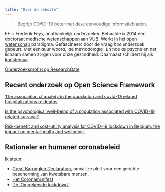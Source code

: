 ```yaml
---
title: "Over de website"
---
```


> Begrijp COVID-19 beter met deze eenvoudige informatiebladen.

FF = Frederik Feys, onafhankelijk onderzoeker. Behaalde in 2014 een doctoraat medische wetenschappen aan VUB. Werkt in het [open wetenschap](https://www.demorgen.be/nieuws/open-wetenschap-als-medicijn~b1b67736) paradigma. Gefascineerd door de vraag _hoe_ onderzoek gebeurt. Met een duur woord, 'de methodologie'. En hoe de psyche en het lichaam samen zorgen voor onze gezondheid. Daarnaast schildert hij als [kunstenaar](https://frederikfeys.be).

[Onderzoeksprofiel op ResearchGate](https://www.researchgate.net/profile/Frederik_Feys)

## Recent onderzoek op Open Science Framework

[The association of anxiety in the population and covid-19 related hospitalizations or deaths](https://osf.io/gubqt/)

[Is the psychological well-being of a population associated with COVID-19 related survival?](https://osf.io/wy2qs/)

[Risk-benefit and cost-utility analysis for COVID-19 lockdown in Belgium: the impact on mental health and wellbeing.](https://osf.io/5cfds/)

## Rationeler en humaner coronabeleid

Ik steun:

* [Great Barrington Declaration](https://gbdeclaration.org/), omdat ze pleit voor een gerichte bescherming van kwetsbare mensen.
* [Het Coronamanifest](https://coronamanifest.be)
* [De 'Omgekeerde lockdown'](http://omgekeerdelockdown.simplesite.com/) 